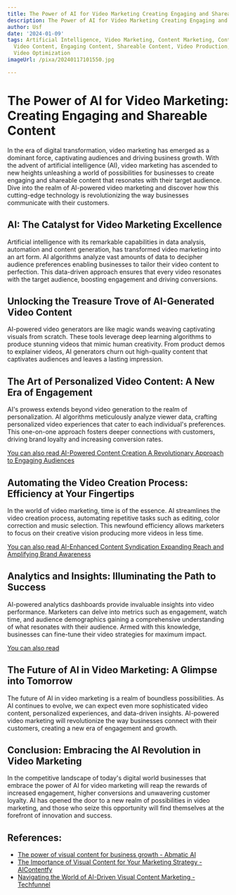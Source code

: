 ```yaml
---
title: The Power of AI for Video Marketing Creating Engaging and Shareable Content
description: The Power of AI for Video Marketing Creating Engaging and Shareable Content
author: Usf
date: '2024-01-09'
tags: Artificial Intelligence, Video Marketing, Content Marketing, Content Creation,
  Video Content, Engaging Content, Shareable Content, Video Production, Video Editing,
  Video Optimization
imageUrl: /pixa/20240117101550.jpg

---
```

# The  Power of AI for Video Marketing: Creating Engaging  and Shareable  Content

In the  era  of digital transformation, video  marketing has emerged as a dominant force, captivating audiences and driving business growth. With the  advent of artificial intelligence (AI), video marketing has ascended to  new  heights unleashing a world of possibilities for businesses to create engaging and shareable content that resonates with their target audience. Dive into the realm of AI-powered video marketing and discover how this cutting-edge  technology is  revolutionizing the way businesses  communicate with their customers.

## AI: The Catalyst for Video Marketing Excellence

Artificial intelligence with its remarkable capabilities in data analysis, automation and content generation, has transformed  video marketing into an art form. AI algorithms analyze vast amounts of data to decipher audience  preferences enabling businesses to tailor their  video content to perfection. This  data-driven approach ensures that every video resonates with the target audience, boosting engagement  and driving conversions.

## Unlocking the Treasure Trove of AI-Generated Video Content

AI-powered video generators are like magic wands weaving captivating visuals from scratch. These tools leverage deep learning algorithms to produce stunning videos that mimic  human  creativity. From product demos to explainer videos, AI generators  churn out high-quality content  that captivates audiences and leaves a lasting impression.

## The Art of  Personalized Video Content: A  New Era of Engagement

AI's  prowess extends beyond video generation to the realm of  personalization. AI algorithms  meticulously analyze viewer data, crafting personalized video experiences that cater to each individual's  preferences. This one-on-one approach fosters deeper connections with customers, driving brand loyalty and  increasing conversion rates.

[You can also read AI-Powered  Content Creation  A Revolutionary Approach to Engaging Audiences](AI-Powered%20Content%20Creation%20A%20Revolutionary%20Approach%20to%20Engaging%20Audiences)


## Automating the Video Creation  Process: Efficiency at Your Fingertips

In the world of video marketing, time  is of the essence. AI streamlines the video creation process, automating repetitive  tasks such as  editing, color correction and music selection. This newfound efficiency  allows marketers to focus on their creative vision producing  more videos in  less time.

[You can also  read AI-Enhanced Content Syndication Expanding Reach and Amplifying Brand Awareness](AI-Enhanced%20Content%20Syndication%20Expanding%20Reach%20and%20Amplifying%20Brand%20Awareness)


## Analytics and Insights: Illuminating the  Path to  Success

AI-powered analytics dashboards provide invaluable insights into video performance. Marketers can delve into metrics such as engagement, watch time, and audience demographics gaining a comprehensive understanding of what resonates with their audience. Armed with this knowledge, businesses can fine-tune their video  strategies for  maximum impact.

[You can also read ]()


## The Future of AI in Video Marketing: A Glimpse into Tomorrow

The future of AI in video marketing is a realm of boundless possibilities. As AI continues to  evolve, we can expect even more sophisticated video content, personalized experiences, and data-driven insights. AI-powered video  marketing will revolutionize the way businesses connect with their customers, creating a  new era of engagement and growth.

## Conclusion: Embracing the AI Revolution in Video Marketing

In the  competitive landscape of today's digital world businesses that embrace the power of AI  for video marketing will reap the  rewards of increased engagement, higher  conversions and unwavering customer loyalty. AI has opened the door to  a new realm of possibilities in video marketing, and those who seize this opportunity will find themselves at the  forefront of innovation and success.

## References:
- [The power of visual content for business growth - Abmatic AI](https://abmatic.ai/blog/power-of-visual-content-for-business-growth)
- [The Importance of Visual Content for Your Marketing Strategy - AIContentfy](https://aicontentfy.com/en/blog/importance-of-visual-content-for-marketing-strategy)
- [Navigating the World of AI-Driven Visual Content Marketing - Techfunnel](https://www.techfunnel.com/information-technology/ai-driven-visual-content-marketing/)
